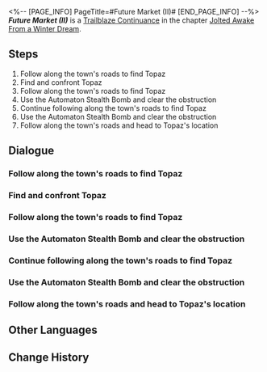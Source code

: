 <%-- [PAGE_INFO]
PageTitle=#Future Market (II)#
[END_PAGE_INFO] --%>
{{Stub|Dialogue.}}
{{Mission Infobox
|id            = 2010204
|title         = 
|image         = <!--Mission Future Market (II).png-->
|type          = Trailblaze Continuance
|event_name    = 
|chapter       = Jolted Awake From a Winter Dream
|requirements  = 
|summary       = <!--official mission summary from Fate's Atlas-->
|characters    = Gepard; Himeko; March 7th; Trailblazer
|startLocation = [[Jarilo-VI]] - [[<!--starting area-->]]
|world         = Jarilo-VI
|area          = <!--starting area-->
|prev          = 
|next          = 
|rewards       = Trailblaze EXP*1,300; Stellar Jade*130; Traveler's Guide*12; Lost Crystal*10; Credit*130,000
}}
'''''Future Market (II)''''' is a [[Trailblaze Continuance]] in the chapter [[Jolted Awake From a Winter Dream]].

==Steps==
# Follow along the town's roads to find Topaz
# Find and confront Topaz
# Follow along the town's roads to find Topaz
# Use the Automaton Stealth Bomb and clear the obstruction
# Continue following along the town's roads to find Topaz
# Use the Automaton Stealth Bomb and clear the obstruction
# Follow along the town's roads and head to Topaz's location

<!--
==Gameplay Notes==

--><!--
==Trial Character==

-->
==Dialogue==
{{Stub Dialogue}}
===Follow along the town's roads to find Topaz===
{{Mission Description|type=continuance|location=<!--to be added-->|(Trailblazer)'s Trailblaze Daily Report:<br />Himeko is here. Didn't sign the contract. Bronya has a plan. Must find Topaz.}}
{{Dialogue Start}}
:{{tx}}
{{Dialogue End}}

===Find and confront Topaz===
{{Mission Description|type=continuance|location=<!--to be added-->|update|(Trailblazer)'s Trailblaze Daily Report:<br />Found a weird place, never been here before. Topaz is here.<br />Need to stop her no matter what she is planning.<br />Pom-Pom's Notes: What kinda place is "weird place"? At least describe it!}}
{{Dialogue Start}}
:{{tx}}
{{Dialogue End}}

===Follow along the town's roads to find Topaz===
{{Mission Description|type=continuance|location=<!--to be added-->|update|(Trailblazer)'s Trailblaze Daily Report:<br />Himeko is here. Didn't sign the contract. Bronya has a plan. Must find Topaz.}}
{{Dialogue Start}}
:{{tx}}
{{Dialogue End}}

===Use the Automaton Stealth Bomb and clear the obstruction===
{{Mission Description|type=continuance|location=<!--to be added-->|update|(Trailblazer)'s Trailblaze Daily Report:<br />Can't go head to head with the IPC's peons. Gepard has a plan. Time to activate the Automaton Stealth Bomb.}}
{{Dialogue Start}}
:{{tx}}
{{Dialogue End}}

===Continue following along the town's roads to find Topaz===
{{Mission Description|type=continuance|location=<!--to be added-->|update|(Trailblazer)'s Trailblaze Daily Report:<br />Himeko is here. Didn't sign the contract. Bronya has a plan. Must find Topaz.}}
{{Dialogue Start}}
:{{tx}}
{{Dialogue End}}

===Use the Automaton Stealth Bomb and clear the obstruction===
{{Mission Description|type=continuance|location=<!--to be added-->|update|(Trailblazer)'s Trailblaze Daily Report:<br />Can't go head to head with the IPC's peons. Gepard has a plan. Time to activate the Automaton Stealth Bomb.}}
{{Dialogue Start}}
:{{tx}}
{{Dialogue End}}

===Follow along the town's roads and head to Topaz's location===
{{Mission Description|type=continuance|location=<!--to be added-->|update|(Trailblazer)'s Trailblaze Daily Report:<br />Himeko is here. Didn't sign the contract. Bronya has a plan. Must find Topaz.}}
{{Dialogue Start}}
:{{tx}}
{{Dialogue End}}

==Other Languages==
{{Other Languages
|en   = Future Market (II)
|zhs  = 未来市场•其二
|zht  = 未來市場•其二
|ja   = フューチャーズマーケット・二
|ko   = 미래 시장•2
|es   = El mercado del mañana&nbsp;II
|fr   = Marché à terme (II)
|ru   = Рынок будущего II
|th   = ตลาดแห่งอนาคต 2
|vi   = Thị Trường Tương Lai 2
|de   = Markt der Zukunft (Teil 2)
|id   = Pasar Masa Depan 2
|pt   = Mercado Futuro (II)
}}

==Change History==
{{Change History|1.4}}

